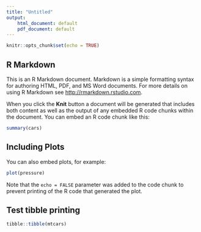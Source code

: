 ```yaml
---
title: "Untitled"
output:
    html_document: default
    pdf_document: default
---
```


```r
knitr::opts_chunk$set(echo = TRUE)
```

## R Markdown

This is an R Markdown document. Markdown is a simple formatting syntax for authoring HTML, PDF, and MS Word documents. For more details on using R Markdown see <http://rmarkdown.rstudio.com>.

When you click the **Knit** button a document will be generated that includes both content as well as the output of any embedded R code chunks within the document. You can embed an R code chunk like this:

```r
summary(cars)
```

## Including Plots

You can also embed plots, for example:

```r
plot(pressure)
```

Note that the `echo = FALSE` parameter was added to the code chunk to prevent printing of the R code that generated the plot.

## Test tibble printing

```r
tibble::tibble(mtcars)
```


<!-- ## Test including emoji characters -->

<!-- Requires setting `latex_engine = xelatex` in YAML header! -->

<!-- \[X= -->
<!-- \left[\begin{array}{ccc} -->
<!-- -&\mathbf{x}_{1}^T &- \\ -->
<!-- \vdots&\vdots&\vdots\\ -->
<!-- -&\mathbf{x}_{i}^T &- \\ -->
<!-- \vdots&\vdots&\vdots\\ -->
<!-- -&\mathbf{x}_{n}^T &- \\ -->
<!-- \end{array}\right]_{n \times p} -->
<!-- \begin{array}{c} -->
<!-- `r set.seed(1);emo::ji("beauty")`\\\\ -->
<!-- `r set.seed(1);emo::ji("cop")`\\ -->
<!-- \\ -->
<!-- `r set.seed(1);emo::ji("blonde")`\\ -->
<!-- \end{array} -->
<!-- \] -->


<!-- ## Test animations -->

<!-- ```{r} -->
<!-- library(gganimate) -->
<!-- p <- ggplot(iris, aes(x = Petal.Width, y = Petal.Length)) + -->
<!--   geom_point() -->
<!-- p -->
<!-- ``` -->

<!-- ```{r} -->
<!-- knitr::is_html_output() -->
<!-- ``` -->

<!-- ```{r, echo=FALSE, message=FALSE, eval=knitr::is_html_output()} -->
<!-- anim <- p + -->
<!--   transition_states(Species, -->
<!--                     transition_length = 2, -->
<!--                     state_length = 1) -->

<!-- anim -->
<!-- ``` -->
